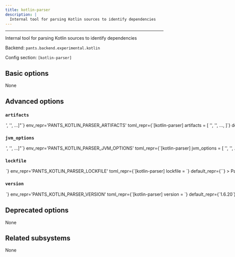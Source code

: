 ```yaml
---
title: kotlin-parser
description: |
  Internal tool for parsing Kotlin sources to identify dependencies
---
```



---

Internal tool for parsing Kotlin sources to identify dependencies

Backend: <span className="color--primary">`pants.backend.experimental.kotlin`</span>

Config section: <span className="color--primary">`[kotlin-parser]`</span>

<span className={styles.options}>

## Basic options

None

## Advanced options

### `artifacts`

<Option
  cli_repr={`--kotlin-parser-artifacts="['<str>', '<str>', ...]"`}
  env_repr='PANTS_KOTLIN_PARSER_ARTIFACTS'
  toml_repr={`[kotlin-parser]
artifacts = [
    '<str>',
    '<str>',
    ...,
]`}
  default_repr={`[\n  "org.jetbrains.kotlin:kotlin-compiler:{version}",\n  "org.jetbrains.kotlin:kotlin-stdlib:{version}",\n  "com.google.code.gson:gson:2.9.0"\n]`}
>

Artifact requirements for this tool using specified as either the address of a `jvm_artifact` target or, alternatively, as a colon-separated Maven coordinates (e.g., `group:name:version`). For Maven coordinates, the string `{version}` version will be substituted with the value of the `[kotlin-parser].version` option.

</Option>

### `jvm_options`

<Option
  cli_repr={`--kotlin-parser-jvm-options="['<str>', '<str>', ...]"`}
  env_repr='PANTS_KOTLIN_PARSER_JVM_OPTIONS'
  toml_repr={`[kotlin-parser]
jvm_options = [
    '<str>',
    '<str>',
    ...,
]`}
  default_repr={`[]`}
>

List of JVM options to pass to `kotlin-parser` JVM processes.

Options set here will be added to those set in `[jvm].global_options`. Please check the documentation for the `jvm` subsystem to see what values are accepted here.

</Option>

### `lockfile`

<Option
  cli_repr={`--kotlin-parser-lockfile=<str>`}
  env_repr='PANTS_KOTLIN_PARSER_LOCKFILE'
  toml_repr={`[kotlin-parser]
lockfile = <str>`}
  default_repr={`<default>`}
>

Path to a lockfile used for installing the tool.

Set to the string `<default>` to use a lockfile provided by Pants, so long as you have not changed the `--version` option. See https://github.com/pantsbuild/pants/blob/release_2.26.0.dev0/src/python/pants/backend/kotlin/dependency_inference/kotlin_parser.lock for the default lockfile contents.

To use a custom lockfile, set this option to a file path relative to the build root, then run `pants generate-lockfiles --resolve=kotlin-parser`.

</Option>

### `version`

<Option
  cli_repr={`--kotlin-parser-version=<str>`}
  env_repr='PANTS_KOTLIN_PARSER_VERSION'
  toml_repr={`[kotlin-parser]
version = <str>`}
  default_repr={`1.6.20`}
>

Version string for the tool. This is available for substitution in the `[kotlin-parser].artifacts` option by including the string `{version}`.

</Option>

## Deprecated options

None

## Related subsystems

None

</span>
